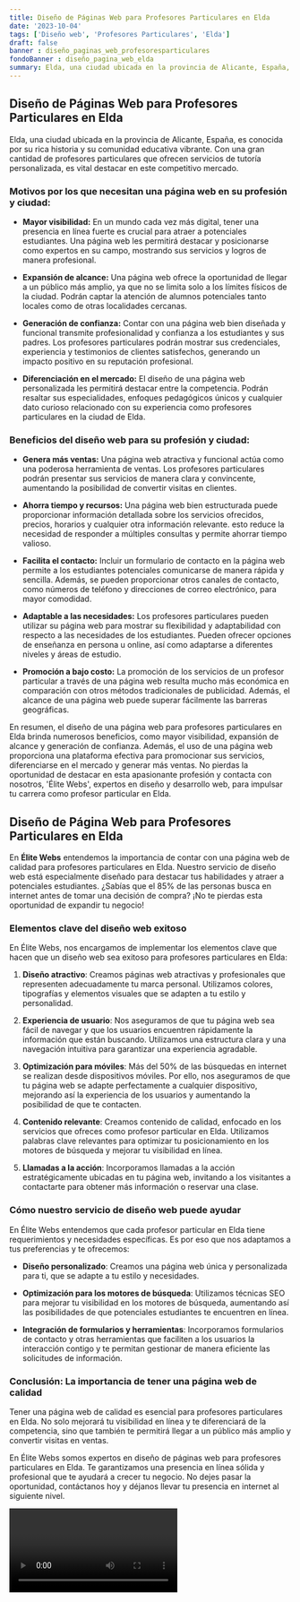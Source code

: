 ```yaml
---
title: Diseño de Páginas Web para Profesores Particulares en Elda
date: '2023-10-04'
tags: ['Diseño web', 'Profesores Particulares', 'Elda']
draft: false
banner : diseño_paginas_web_profesoresparticulares
fondoBanner : diseño_pagina_web_elda
summary: Elda, una ciudad ubicada en la provincia de Alicante, España, es conocida por su rica historia y su comunidad educativa vibrante. Con una gran cantidad de profesores particulares que ofrecen servicios de tutoría personalizada, es vital destacar en este competitivo mercado. 
---
```


## Diseño de Páginas Web para Profesores Particulares en Elda

Elda, una ciudad ubicada en la provincia de Alicante, España, es conocida por su rica historia y su comunidad educativa vibrante. Con una gran cantidad de profesores particulares que ofrecen servicios de tutoría personalizada, es vital destacar en este competitivo mercado. 

### Motivos por los que necesitan una página web en su profesión y ciudad:

- **Mayor visibilidad:** En un mundo cada vez más digital, tener una presencia en línea fuerte es crucial para atraer a potenciales estudiantes. Una página web les permitirá destacar y posicionarse como expertos en su campo, mostrando sus servicios y logros de manera profesional.

- **Expansión de alcance:** Una página web ofrece la oportunidad de llegar a un público más amplio, ya que no se limita solo a los límites físicos de la ciudad. Podrán captar la atención de alumnos potenciales tanto locales como de otras localidades cercanas.

- **Generación de confianza:** Contar con una página web bien diseñada y funcional transmite profesionalidad y confianza a los estudiantes y sus padres. Los profesores particulares podrán mostrar sus credenciales, experiencia y testimonios de clientes satisfechos, generando un impacto positivo en su reputación profesional.

- **Diferenciación en el mercado:** El diseño de una página web personalizada les permitirá destacar entre la competencia. Podrán resaltar sus especialidades, enfoques pedagógicos únicos y cualquier dato curioso relacionado con su experiencia como profesores particulares en la ciudad de Elda.

### Beneficios del diseño web para su profesión y ciudad:

- **Genera más ventas:** Una página web atractiva y funcional actúa como una poderosa herramienta de ventas. Los profesores particulares podrán presentar sus servicios de manera clara y convincente, aumentando la posibilidad de convertir visitas en clientes.

- **Ahorra tiempo y recursos:** Una página web bien estructurada puede proporcionar información detallada sobre los servicios ofrecidos, precios, horarios y cualquier otra información relevante. esto reduce la necesidad de responder a múltiples consultas y permite ahorrar tiempo valioso.

- **Facilita el contacto:** Incluir un formulario de contacto en la página web permite a los estudiantes potenciales comunicarse de manera rápida y sencilla. Además, se pueden proporcionar otros canales de contacto, como números de teléfono y direcciones de correo electrónico, para mayor comodidad.

- **Adaptable a las necesidades:** Los profesores particulares pueden utilizar su página web para mostrar su flexibilidad y adaptabilidad con respecto a las necesidades de los estudiantes. Pueden ofrecer opciones de enseñanza en persona u online, así como adaptarse a diferentes niveles y áreas de estudio.

- **Promoción a bajo costo:** La promoción de los servicios de un profesor particular a través de una página web resulta mucho más económica en comparación con otros métodos tradicionales de publicidad. Además, el alcance de una página web puede superar fácilmente las barreras geográficas.

En resumen, el diseño de una página web para profesores particulares en Elda brinda numerosos beneficios, como mayor visibilidad, expansión de alcance y generación de confianza. Además, el uso de una página web proporciona una plataforma efectiva para promocionar sus servicios, diferenciarse en el mercado y generar más ventas. No pierdas la oportunidad de destacar en esta apasionante profesión y contacta con nosotros, 'Élite Webs', expertos en diseño y desarrollo web, para impulsar tu carrera como profesor particular en Elda.

<GifSeo />

<Cta />

## Diseño de Página Web para Profesores Particulares en Elda

En **Élite Webs** entendemos la importancia de contar con una página web de calidad para profesores particulares en Elda. Nuestro servicio de diseño web está especialmente diseñado para destacar tus habilidades y atraer a potenciales estudiantes. ¿Sabías que el 85% de las personas busca en internet antes de tomar una decisión de compra? ¡No te pierdas esta oportunidad de expandir tu negocio!

### Elementos clave del diseño web exitoso

En Élite Webs, nos encargamos de implementar los elementos clave que hacen que un diseño web sea exitoso para profesores particulares en Elda:

1. **Diseño atractivo**: Creamos páginas web atractivas y profesionales que representen adecuadamente tu marca personal. Utilizamos colores, tipografías y elementos visuales que se adapten a tu estilo y personalidad.

2. **Experiencia de usuario**: Nos aseguramos de que tu página web sea fácil de navegar y que los usuarios encuentren rápidamente la información que están buscando. Utilizamos una estructura clara y una navegación intuitiva para garantizar una experiencia agradable.

3. **Optimización para móviles**: Más del 50% de las búsquedas en internet se realizan desde dispositivos móviles. Por ello, nos aseguramos de que tu página web se adapte perfectamente a cualquier dispositivo, mejorando así la experiencia de los usuarios y aumentando la posibilidad de que te contacten.

4. **Contenido relevante**: Creamos contenido de calidad, enfocado en los servicios que ofreces como profesor particular en Elda. Utilizamos palabras clave relevantes para optimizar tu posicionamiento en los motores de búsqueda y mejorar tu visibilidad en línea.

5. **Llamadas a la acción**: Incorporamos llamadas a la acción estratégicamente ubicadas en tu página web, invitando a los visitantes a contactarte para obtener más información o reservar una clase.

### Cómo nuestro servicio de diseño web puede ayudar

En Élite Webs entendemos que cada profesor particular en Elda tiene requerimientos y necesidades específicas. Es por eso que nos adaptamos a tus preferencias y te ofrecemos:

- **Diseño personalizado**: Creamos una página web única y personalizada para ti, que se adapte a tu estilo y necesidades.

- **Optimización para los motores de búsqueda**: Utilizamos técnicas SEO para mejorar tu visibilidad en los motores de búsqueda, aumentando así las posibilidades de que potenciales estudiantes te encuentren en línea.

- **Integración de formularios y herramientas**: Incorporamos formularios de contacto y otras herramientas que faciliten a los usuarios la interacción contigo y te permitan gestionar de manera eficiente las solicitudes de información.

### Conclusión: La importancia de tener una página web de calidad

Tener una página web de calidad es esencial para profesores particulares en Elda. No solo mejorará tu visibilidad en línea y te diferenciará de la competencia, sino que también te permitirá llegar a un público más amplio y convertir visitas en ventas.

En Élite Webs somos expertos en diseño de páginas web para profesores particulares en Elda. Te garantizamos una presencia en línea sólida y profesional que te ayudará a crecer tu negocio. No dejes pasar la oportunidad, contáctanos hoy y déjanos llevar tu presencia en internet al siguiente nivel.

<Video />

<CtaBot job='Profesores Particulares' city='Elda'/>

<Gmaps query='Elda+españa+maps' />
